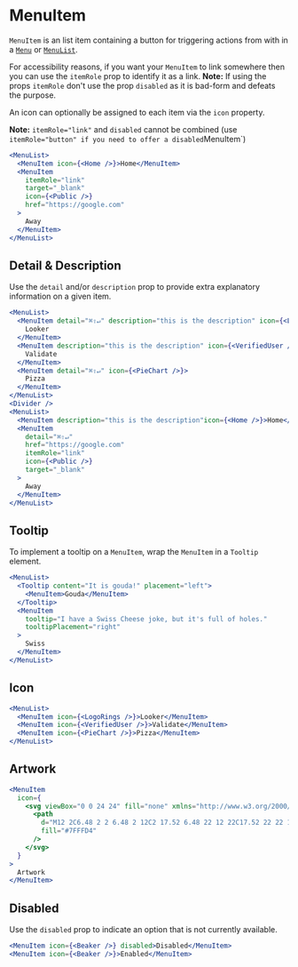 
<Meta component={MenuItem} title="Docs/Components/Overlays/Menu/MenuItem" />

# MenuItem

`MenuItem` is an list item containing a button for triggering actions from with in a [`Menu`](menu) or [`MenuList`](menulist).

For accessibility reasons, if you want your `MenuItem` to link somewhere then you can use the `itemRole` prop to identify it as a link.
**Note:** If using the props `itemRole` don't use the prop `disabled` as it is bad-form and defeats the purpose.

An icon can optionally be assigned to each item via the `icon` property.

**Note:** `itemRole="link"` and `disabled` cannot be combined (use `itemRole="button" if you need to offer a disabled`MenuItem`)

```jsx
<MenuList>
  <MenuItem icon={<Home />}>Home</MenuItem>
  <MenuItem
    itemRole="link"
    target="_blank"
    icon={<Public />}
    href="https://google.com"
  >
    Away
  </MenuItem>
</MenuList>
```

## Detail & Description

Use the `detail` and/or `description` prop to provide extra explanatory information on a given item.

```jsx
<MenuList>
  <MenuItem detail="⌘⇧↵" description="this is the description" icon={<LogoRings />}>
    Looker
  </MenuItem>
  <MenuItem description="this is the description" icon={<VerifiedUser />}>
    Validate
  </MenuItem>
  <MenuItem detail="⌘⇧↵" icon={<PieChart />}>
    Pizza
  </MenuItem>
</MenuList>
<Divider />
<MenuList>
  <MenuItem description="this is the description"icon={<Home />}>Home</MenuItem>
  <MenuItem
    detail="⌘⇧↵"
    href="https://google.com"
    itemRole="link"
    icon={<Public />}
    target="_blank"
  >
    Away
  </MenuItem>
</MenuList>
```

## Tooltip

To implement a tooltip on a `MenuItem`, wrap the `MenuItem` in a `Tooltip` element.

```jsx
<MenuList>
  <Tooltip content="It is gouda!" placement="left">
    <MenuItem>Gouda</MenuItem>
  </Tooltip>
  <MenuItem
    tooltip="I have a Swiss Cheese joke, but it's full of holes."
    tooltipPlacement="right"
  >
    Swiss
  </MenuItem>
</MenuList>
```

## Icon

```jsx
<MenuList>
  <MenuItem icon={<LogoRings />}>Looker</MenuItem>
  <MenuItem icon={<VerifiedUser />}>Validate</MenuItem>
  <MenuItem icon={<PieChart />}>Pizza</MenuItem>
</MenuList>
```

## Artwork

```jsx
<MenuItem
  icon={
    <svg viewBox="0 0 24 24" fill="none" xmlns="http://www.w3.org/2000/svg">
      <path
        d="M12 2C6.48 2 2 6.48 2 12C2 17.52 6.48 22 12 22C17.52 22 22 17.52 22 12C22 6.48 17.52 2 12 2ZM13 17H11V15H13V17ZM13 13H11V7H13V13Z"
        fill="#7FFFD4"
      />
    </svg>
  }
>
  Artwork
</MenuItem>
```

## Disabled

Use the `disabled` prop to indicate an option that is not currently available.

```jsx
<MenuItem icon={<Beaker />} disabled>Disabled</MenuItem>
<MenuItem icon={<Beaker />}>Enabled</MenuItem>
```
